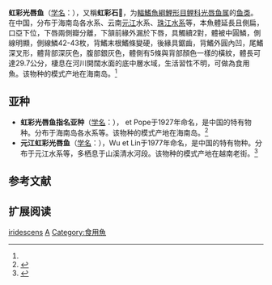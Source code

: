 {{Speciesbox
| name = 虹彩光唇鱼
| status = DD
| status_system = IUCN3.1
| image = 
| genus = Acrossocheilus
| species = iridescens
| authority = {{link-en|Nichols|John Treadwell Nichols}} et Pope, 1927<ref name='id5916'>{{cite web| url =http://www.bioinfo.cn/db05/BjdwSpecies.php?action=view&id=5916| title =虹彩光唇鱼| work =中国动物物种编目数据库| publisher =中国科学院微生物研究所| author =中国科学院动物研究所| accessdate =2009-04-11| deadurl =yes| archiveurl =https://web.archive.org/web/20160305034227/http://www.bioinfo.cn/db05/BjdwSpecies.php?action=view&id=5916| archivedate =2016-03-05| df =}}</ref>
| synonyms = *''Acrossocheilus iridescens iridescens''<br /><small>Nichols & Pope, 1927</small>
*''Acrossocheilus iridescens yuanjiangensis''<br /><small>Wu & Lin, 1977</small>
*''Acrossocheilus iridescens zhujiangensis''<br /><small>Wu & Lin, 1977</small>
*''Barbus paradoxus quinquefasciatus''<br /><small>Koller, 1927</small>
*''Cyclocheilichthys iridescens''<br /><small>Nichols & Pope, 1927</small>
*''Cyclocheilichthys microstoma''<br /><small>Pellegrin & Chevey, 1936</small>
}}

'''虹彩光唇鱼'''（[[学名|学名]]：{{lang|la|''Acrossocheilus iridescens''}}），又稱'''虹彩石𩼧'''，为[[輻鰭魚綱|輻鰭魚綱]][[鯉形目|鯉形目]][[鲤科|鲤科]][[光唇鱼属|光唇鱼属]]的[[鱼类|鱼类]]。在中国，分布于海南岛各水系、云南[[元江|元江]]水系、[[珠江水系|珠江水系]]等，本魚體延長且側扁，口亞下位，下唇兩側瓣分離，下頷前緣外漏於下唇，具觸續2對，體被中圓鱗，側線明顯，側線鱗42-43枚，背鰭末根鰭條變硬，後緣具鋸齒，背鰭外圓內凹，尾鰭深叉形，體背部深灰色，腹部銀灰色，體側有5條與背部顏色一樣的橫紋，體長可達29.7公分，棲息在河川開闊水面的底中層水域，生活習性不明，可做為食用魚。该物种的模式产地在海南岛。<ref name='id5916'/>

==亚种==
*'''虹彩光唇鱼指名亚种'''（[[学名|学名]]：{{lang|la|''Acrossocheilus iridescens iridescens''}}），{{link-en|Nichols|John Treadwell Nichols}} et Pope于1927年命名，是中国的特有物种。分布于海南岛各水系等。该物种的模式产地在海南岛。<ref name='id5917'>{{cite web| url =http://www.bioinfo.cn/db05/BjdwSpecies.php?action=view&id=5917| title =虹彩光唇鱼指名亚种| work =中国动物物种编目数据库| publisher =中国科学院微生物研究所| author =中国科学院动物研究所| accessdate =2009-04-11| deadurl =yes| archiveurl =https://web.archive.org/web/20160305074402/http://www.bioinfo.cn/db05/BjdwSpecies.php?action=view&id=5917| archivedate =2016-03-05| df =}}</ref>
*'''元江虹彩光唇鱼'''（[[学名|学名]]：{{lang|la|''Acrossocheilus iridescens yuanjiangensis''}}），Wu et Lin于1977年命名，是中国的特有物种。分布于元江水系等，多栖息于山溪清水河段。该物种的模式产地在越南老街。<ref name='id5918'>{{cite web| url =http://www.bioinfo.cn/db05/BjdwSpecies.php?action=view&id=5918| title =元江虹彩光唇鱼| work =中国动物物种编目数据库| publisher =中国科学院微生物研究所| author =中国科学院动物研究所| accessdate =2009-04-11| deadurl =yes| archiveurl =https://web.archive.org/web/20160305055408/http://www.bioinfo.cn/db05/BjdwSpecies.php?action=view&id=5918| archivedate =2016-03-05| df =}}</ref>

== 参考文献 ==
{{reflist}}

== 扩展阅读 ==
{{refbegin}}
{{wikispecies-inline|Acrossocheilus iridescens|虹彩光唇鱼}}
{{refend}}
{{Taxonbar|from=Q2533879}}

[[Category:光唇鱼属|iridescens]]
[[Category:1927年描述的魚類|A]]
[[Category:食用魚|Category:食用魚]]